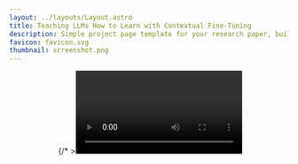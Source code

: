 ```yaml
---
layout: ../layouts/Layout.astro
title: Teaching LLMs How to Learn with Contextual Fine-Tuning
description: Simple project page template for your research paper, built with Astro and Tailwind CSS
favicon: favicon.svg
thumbnail: screenshot.png
---
```






<Header
  title={frontmatter.title}
  authors={[
    {},{},
    {
      name: "Younwoo Choi",
      notes: ["*"],
    },
    {
      name: "Muhammad Adil Asif",
      notes: ["*"],
    },
    {
      name: "Ziwen Han",
      notes: ["†"],
    },
    {
      name: "John Willes",
    },
    {},{},{},{},{},{},{},{},{},{},{},{},{},{},
    {
      name: "Rahul G. Krishnan",
    },
    {},{},{},{},{},{},{},{},{},
    {
      name: "University of Toronto"
    },
    {
      name: "Vector Institute"
    },
  ]}
  conference="ICLR 2025"
  notes={[
    {
      symbol: "*",
      text: "Equal contribution",
    },
    {
      symbol: "†",
      text: "Work conducted while at the Vector Institute",
    },
  ]}
  links={[
    {
      name: "Paper",
      url: "https://openreview.net/forum?id=FS2nukC2jv",
      icon: "ri:file-pdf-2-line",
    },
    {
      name: "Code",
      url: "https://github.com/younwoochoi/Contextual-Fine-Tuning",
      icon: "ri:github-line",
    },
    {
      name: "Dataset",
      url: "https://huggingface.co/datasets/ywchoi/OpenMedText",
      icon: "simple-icons:huggingface"
    }
  ]}
  />

<Image source={mainfig} altText="Diagram of the transformer deep learning architecture." />
{/*  ><Video source={outside} */}

<HighlightedSection>

## Abstract

Prompting Large Language Models (LLMs), or providing context on the expected model of operation, is an effective way to steer the outputs of such models to satisfy human desiderata after they have been trained. But in rapidly evolving domains, there is often need to fine-tune LLMs to improve either the kind of knowledge in their memory or their abilities to perform open ended reasoning in new domains. When human's learn new concepts, we often do so by linking the new material that we are studying to concepts we have already learned before. To that end, we ask, "can prompting help us teach LLMs how to learn". In this work, we study a novel generalization of instruction tuning, called contextual fine-tuning, to fine-tune LLMs. Our method leverages instructional prompts designed to mimic human cognitive strategies in learning and problem-solving to guide the learning process during training, aiming to improve the model’s interpretation and understanding of domain-specific knowledge. We empirically demonstrate that this simple yet effective modification improves the ability of LLMs to be fine-tuned rapidly on new datasets both within the medical and financial domains.

</HighlightedSection>

## Overview

Contextual Fine-Tuning (CFT) is a novel approach that blends in-context learning with gradient-based learning to improve how Large Language Models (LLMs) learn domain-specific knowledge. Unlike traditional continued pre-training or instruction fine-tuning, CFT uses contextual prompts to guide the model's learning process.

## OpenMedText

To test domain adaptation in a challenging setting, we curated a biomedical dataset of 121,489 biomedical journal articles (MDPI) and 29 open-source medical textbooks. We release <em>OpenMedText</em> as a resource for domain adaptation research.

## Experiments

We evaluate on both **medical** and **financial** tasks to show the effectiveness of CFT. 

**Medical tasks** include subsets of MMLU including Anatomy, Clinical Knowledge, College Biology, College Medicine, Medical Genetics, Professional Medicine, and the MedQA professional exam dataset.

**Financial tasks** include FiQA sentiment analysis, MultiFin headline classification, and Causal20.  


### Setup

- We fine-tune Llama 2 models of size 7B and 13B.  
- We compare baseline Chat, Chat with continued pre-training (CPT), and Chat (CFT) for each domain’s training corpus.  
- We measure zero-shot performance on the downstream tasks.

### Results (Medical Domain)

#### 7B Model Results
| Model (7B) | Anatomy | Clinical Knowledge | College Biology | College Medicine | Medical Genetics | Professional Medicine | MedQA | Average |
|:----------:|:-------:|:-----------------:|:--------------:|:----------------:|:----------------:|:----------------------:|:------:|:-------:|
| Chat       | 44.07   | 46.79             | 48.61          | 39.02            | 49.00            | **48.90**              | 38.96  | 45.05   |
| Chat (CPT) | 45.19   | 47.17             | 49.31          | 43.93            | 50.50            | 46.32                  | 39.28  | 45.96   |
| Chat (CFT) | **48.15** | **48.87**       | **52.08**      | **44.22**        | **54.00**        | 46.69                  | **40.65** | **47.81** |
| AdaptLLM   | 44.45   | 47.36             | 48.27          | 39.60            | 45.00            | 38.61                  | 37.12  | 42.92   |

- CFT outperforms CPT by 1.85% and significantly outperforms AdaptLLM by 4.89% on average, demonstrating its superior effectiveness for domain adaptation in medical contexts.

#### 13B Model Results
| Model (13B) | Anatomy | Clinical Knowledge | College Biology | College Medicine | Medical Genetics | Professional Medicine | MedQA | Average |
|:-----------:|:-------:|:-----------------:|:--------------:|:----------------:|:----------------:|:----------------------:|:------:|:-------:|
| Chat        | 51.85   | 56.60             | 54.17          | 46.82            | **63.50**        | 56.99                  | **45.33** | 53.61  |
| Chat (CPT)  | 50.37   | 60.00             | 55.90          | 50.58            | 62.00            | 57.35                  | 43.95  | 54.31   |
| Chat (CFT)  | **53.33** | **63.21**       | **57.99**      | **56.35**        | 62.50            | **57.72**              | 44.85  | **56.56** |

- The 13B model shows consistent improvements with CFT, achieving a 2.25% gain over CPT and 2.95% over the baseline Chat model, with strongest performance in Clinical Knowledge, College Biology, and College Medicine tasks.

### Results (Financial Domain)

#### 7B Model Results
| Model (7B) | FiQA (F1) | Causal20 (F1) | MultiFin (F1) | Average |
|:----------:|:---------:|:-------------:|:-------------:|:-------:|
| Chat       | 56.40     | **90.40**     | 38.74         | 61.48   |
| Chat (CPT) | 62.53     | 90.16         | 38.23         | 63.64   |
| Chat (CFT) | **67.69** | 90.17         | **46.01**     | **67.96** |

- CFT achieves a 4.32% improvement over CPT, with particularly strong gains in financial sentiment analysis (FiQA) and headline classification (MultiFin).

#### 13B Model Results
| Model (13B) | FiQA (F1) | Causal20 (F1) | MultiFin (F1) | Average |
|:-----------:|:---------:|:-------------:|:-------------:|:-------:|
| Chat        | 61.18     | 84.77         | 45.81         | 63.92   |
| Chat (CPT)  | 66.96     | **90.06**     | 45.33         | 67.45   |
| Chat (CFT)  | **70.55** | 89.87         | **50.94**     | **70.45** |

- In financial benchmarks, the 13B model with CFT achieves a 3.0% improvement over CPT and 6.53% over the baseline Chat model, demonstrating CFT's effectiveness scales with model size.


## BibTeX citation

```bibtex
@inproceedings{
choi2025teaching,
title={Teaching {LLM}s How To Learn with Contextual Fine-Tuning},
author={Younwoo Choi and Muhammad Adil Asif and Ziwen Han and John Willes and Rahul Krishnan},
booktitle={The Thirteenth International Conference on Learning Representations},
year={2025},
url={https://openreview.net/forum?id=FS2nukC2jv}
}
```